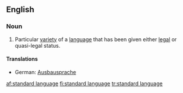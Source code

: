 ==English==
{{wikipedia}}

===Noun===
{{en-noun|sg=[[standard]] [[language]]}}

# Particular [[variety]] of a [[language]] that has been given either [[legal]] or quasi-legal status.

====Translations====
* German: [[Ausbausprache]] {{f}}

[[af:standard language]]
[[fi:standard language]]
[[tr:standard language]]